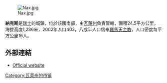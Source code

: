 [[Image:Nax.jpg|right]]

'''納克斯'''是[[瑞士|瑞士]]的城鎮，位於該國南部，由[[瓦萊州|瓦萊州]]負責管轄，面積24.5平方公里，海拔高度1,286米，2002年人口403，八成半人口信奉[[羅馬天主教|羅馬天主教]]，人口密度每平方公里16人。

==外部連結==
* [http://www.nax.ch Official website] {{Wayback|url=http://www.nax.ch/ |date=20060424065313 }}

{{Switzerland-geo-stub}}
[[Category:瓦莱州的市镇|Category:瓦莱州的市镇]]